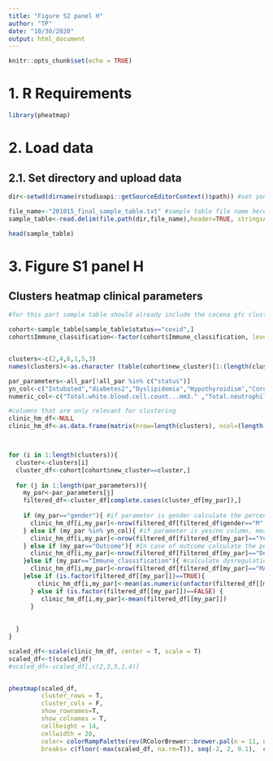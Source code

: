 ---
title: "Figure S2 panel H"
author: "TP"
date: "10/30/2020"
output: html_document
---

```{r setup, include=FALSE}
knitr::opts_chunk$set(echo = TRUE)
```

# 1. R Requirements
```{r}
library(pheatmap)
```

# 2. Load data
## 2.1. Set directory and upload data
```{r}
dir<-setwd(dirname(rstudioapi::getSourceEditorContext()$path)) #set your directory here

file_name<-"201015_final_sample_table.txt" #sample table file name here
sample_table<-read.delim(file.path(dir,file_name),header=TRUE, stringsAsFactors = TRUE, sep="\t")

head(sample_table)

```


# 3. Figure S1 panel H
## Clusters heatmap clinical parameters 
```{r}
#for this part sample table should already include the cocena gfc clusters

cohort<-sample_table[sample_table$status=="covid",]
cohort$Immune_classification<-factor(cohort$Immune_classification, levels=c("MAS","Dysregulation","Intermediate"))


clusters<-c(2,4,6,1,5,3)
names(clusters)<-as.character (table(cohort$new_cluster)[1:(length(clusters))])

par_parameters<-all_par[!all_par %in% c("status")]
yn_col<-c("Intubated","diabetes2","Dyslipidemia","Hypothyroidism","Coronary_heart_disease","Chronic_renal_disease","Chronic_heart_failure","Hypertension")
numeric_col<-c("Total.white.blood.cell.count...mm3." ,"Total.neutrophil.count...mm3." , "Total.lymphocyte.count...mm3.","age","SOFA","Charlson","PneumoniaIndex")

#columns that are only relevant for clustering
clinic_hm_df<-NULL
clinic_hm_df<-as.data.frame(matrix(nrow=length(clusters), ncol=(length(par_parameters)),dimnames = list(c(paste0("G_",clusters,", N=",names(clusters))),c(par_parameters))))



for (i in 1:length(clusters)){
  cluster<-clusters[i]
  cluster_df<-cohort[cohort$new_cluster==cluster,]
  
  for (j in 1:length(par_parameters)){
    my_par<-par_parameters[j]
    filtered_df<-cluster_df[complete.cases(cluster_df[my_par]),]
    
    if (my_par=="gender"){ #if parameter is gender calculate the percentage of males
      clinic_hm_df[i,my_par]<-nrow(filtered_df[filtered_df$gender=="M",])*100/nrow(filtered_df)
    } else if (my_par %in% yn_col){ #if parameter is yes/no column, meaning yes/no percentage of yes
      clinic_hm_df[i,my_par]<-nrow(filtered_df[filtered_df[my_par]=="Yes",])*100/nrow(filtered_df)
    } else if (my_par=="Outcome"){ #In case of outcome calculate the percentage of death
      clinic_hm_df[i,my_par]<-nrow(filtered_df[filtered_df[my_par]=="Death",])*100/nrow(filtered_df)
    }else if (my_par=="Immune_classification"){ #calculate dysregulation/MAS perc
      clinic_hm_df[i,my_par]<-nrow(filtered_df[filtered_df[my_par]=="MAS" | filtered_df[my_par]=="Dysregulation",])*100/nrow(filtered_df)
    }else if (is.factor(filtered_df[[my_par]])==TRUE){
        clinic_hm_df[i,my_par]<-mean(as.numeric(unfactor(filtered_df[[my_par]])))
      } else if (is.factor(filtered_df[[my_par]])==FALSE) {
         clinic_hm_df[i,my_par]<-mean(filtered_df[[my_par]])
      }  
    
    
  }
}

scaled_df<-scale(clinic_hm_df, center = T, scale = T)
scaled_df<-t(scaled_df)
#scaled_df<-scaled_df[,c(2,3,5,1,4)]


pheatmap(scaled_df, 
         cluster_rows = T,
         cluster_cols = F,
         show_rownames=T,
         show_colnames = T,
         cellheight = 14,
         cellwidth = 20,
         color= colorRampPalette(rev(RColorBrewer::brewer.pal(n = 11, name = "RdBu")))(length(seq(-2, 2, by = .1))), 
         breaks= c(floor(-max(scaled_df, na.rm=T)), seq(-2, 2, 0.1),  ceiling(max(scaled_df, na.rm=T))))
```


